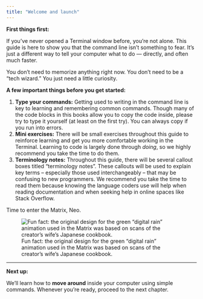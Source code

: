 ```yaml
---
title: "Welcome and launch"
---
```


**First things first:**

If you've never opened a Terminal window before, you’re not alone. This guide is here to show you that the command line isn’t something to fear. It’s just a different way to tell your computer what to do — directly, and often much faster.

You don’t need to memorize anything right now. You don’t need to be a "tech wizard." You just need a little curiosity.

**A few important things before you get started:**

1.  **Type your commands:** Getting used to writing in the command line is key to learning and remembering common commands. Though many of the code blocks in this books allow you to copy the code inside, please try to type it yourself (at least on the first try). You can always copy if you run into errors.
2.  **Mini exercises:** There will be small exercises throughout this guide to reinforce learning and get you more comfortable working in the Terminal. Learning to code is largely done through *doing*, so we highly recommend you take the time to do them.
3.  **Terminology notes:** Throughout this guide, there will be several callout boxes titled "terminology notes". These callouts will be used to explain key terms – especially those used interchangeably – that may be confusing to new programmers. We recommend you take the time to read them because knowing the language coders use will help when reading documentation and when seeking help in online spaces like Stack Overflow.

Time to enter the Matrix, Neo.

![Fun fact: the original design for the green "digital rain" animation used in the Matrix was based on scans of the creator's wife's Japanese cookbook.](https://upload.wikimedia.org/wikipedia/commons/c/cc/Digital_rain_animation_medium_letters_shine.gif)

---

**Next up:**

We’ll learn how to **move around** inside your computer using simple commands. Whenever you're ready, proceed to the next chapter.
